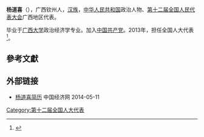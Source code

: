 '''杨道喜'''（{{bd|1954年||}}），广西钦州人，[[汉族|汉族]]，[[中华人民共和国|中华人民共和国]]政治人物、[[第十二届全国人民代表大会|第十二届全国人民代表大会]]广西地区代表。

毕业于[[广西大学|广西大学]]政治经济学专业。加入[[中国共产党|中国共产党]]。2013年，担任全国人大代表<ref>{{cite news|title=全国人大代表信息-杨道喜|url= http://210.82.31.1:8084/delegate/viewDelegate.action?dbid=121960|accessdate=2013-04-05|newspaper=全国人大网}}{{Dead link|date=2020年1月 |bot=InternetArchiveBot |fix-attempted=yes }}</ref>。

==參考文獻==
{{reflist}}
==外部链接==
*[http://district.ce.cn/newarea/sddy/201301/30/t20130130_24079300_2.shtml 杨道喜简历] {{Wayback|url=http://district.ce.cn/newarea/sddy/201301/30/t20130130_24079300_2.shtml |date=20190812085410 }} 中国经济网 2014-05-11
{{中国政治人物小作品}}

[[Category:第十二届全国人大代表|Category:第十二届全国人大代表]]